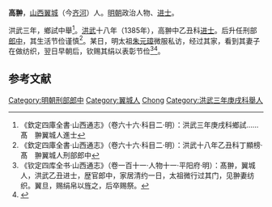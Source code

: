 '''高翀'''，[[山西|山西]][[翼城|翼城]]（今[[齐河|齐河]]）人。[[明朝|明朝]]政治人物、[[进士|进士]]。

洪武三年，鄉試中舉<ref>《欽定四庫全書·山西通志》（卷六十六·科目二·明）：洪武三年庚戌科鄉試……髙　翀翼城人進士</ref>。[[洪武|洪武]]十八年（1385年），高翀中乙丑科[[进士|进士]]。后升任刑部[[郎中_(官位)|郎中]]，其生活节俭谨慎<ref>《欽定四庫全書·山西通志》（卷六十六·科目二·明）：洪武十八年乙丑科丁顯榜·髙　翀翼城人刑部郎中</ref>。某日，明太祖[[朱元璋|朱元璋]]微服私访，经过其家，看到其妻子在做纺织，翌日早朝后，钦赐其绢以表彰节俭<ref>《钦定四库全书·山西通志》（卷一百十一·人物十一·平阳府·明）：髙翀，翼城人，洪武乙丑进士，歴官郎中，家居清约一日，太祖微行过其门，见翀妻纺织。翼旦，赐绢帛以旌之，后卒赐祭。</ref><ref>{{cite book | language = zh-hans | author = 潘荣胜 | coauthors =  | title = 《明清进士录》 | url =  | date = 2006年 | location =  | publisher = [[中华书局|中华书局]] | id =  | isbn = 9787101043501 | pages = 7页 }}</ref>。

==参考文献==
{{reflist}}
{{明朝人物小作品}}
{{洪武十八年乙丑科殿試金榜}}
{{DEFAULTSORT:Gao高}}
[[Category:明朝刑部郎中|Category:明朝刑部郎中]]
[[Category:翼城人|Category:翼城人]]
[[Category:高姓|Chong]]
[[Category:洪武三年庚戌科舉人|Category:洪武三年庚戌科舉人]]